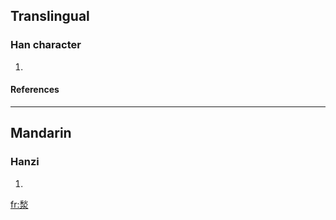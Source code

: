 ==Translingual==
===Han character===
{{Han char|rn=85|rad=水|as=09|sn=13|four=|canj=竹火水 (HFE)}}
# {{defn|Han|sort=水09}}
====References====
{{Han ref|kx=0638.110|dkj=17868|hdz=31666.070|uh=6E6C|ud=28268}}

----
==Mandarin==
===Hanzi===
{{cmn-hanzi|pin=[[jiǎo]] (jiao3), [[yān]] (yan1)|wg=chiao<sup>3</sup>, yen<sup>1</sup>}}
# {{defn|Mandarin}}

[[fr:湬]]